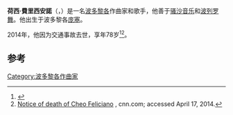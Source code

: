 
'''荷西·費里西安諾'''（{{lang-es|'''José Luis Feliciano Vega'''，'''Cheo Feliciano'''}}，{{bd|1935年|7月3日|2014年|4月17日|catIdx=Feliciano}}）是一名[[波多黎各|波多黎各]]作曲家和歌手，他善于[[骚沙音乐|骚沙音乐]]和[[波列罗舞|波列罗舞]]。他出生于波多黎各[[庞塞|庞塞]]。

2014年，他因为交通事故去世，享年78岁<ref>{{cite news|url=http://www.elnuevodia.com/falleceelcantantejosecheofeliciano-1755091.html|title=Fallece el cantante José Cheo Feliciano|publisher=''[[El_Nuevo_Día|El Nuevo Día]]''|author=Rosario, Frances|date=April 17, 2014|accessdate=April 17, 2014|archive-date=2014-05-06|archive-url=https://web.archive.org/web/20140506012138/http://www.elnuevodia.com/falleceelcantantejosecheofeliciano-1755091.html|dead-url=no}}</ref><ref>[http://www.cnn.com/2014/04/17/showbiz/cheo-feliciano-obit/index.html?hpt=hp_t2 Notice of death of Cheo Feliciano] {{Wayback|url=http://www.cnn.com/2014/04/17/showbiz/cheo-feliciano-obit/index.html?hpt=hp_t2 |date=20140429215050 }}, cnn.com; accessed April 17, 2014.</ref>。

==参考==
{{reflist}}

{{Authority control}}
{{DEFAULTSORT:Feliciano, Cheo}}

[[Category:波多黎各作曲家|Category:波多黎各作曲家]]